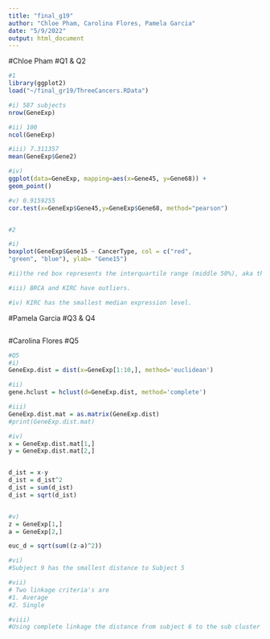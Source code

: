 ```yaml
---
title: "final_g19"
author: "Chloe Pham, Carolina Flores, Pamela Garcia"
date: "5/9/2022"
output: html_document
---
```

#Chloe Pham 
#Q1 & Q2
```r
#1
library(ggplot2)
load("~/final_gr19/ThreeCancers.RData")

#i) 587 subjects
nrow(GeneExp)

#ii) 100
ncol(GeneExp)

#iii) 7.311357
mean(GeneExp$Gene2)

#iv) 
ggplot(data=GeneExp, mapping=aes(x=Gene45, y=Gene68)) +
geom_point()

#v) 0.9159255
cor.test(x=GeneExp$Gene45,y=GeneExp$Gene68, method="pearson")


#2

#i)
boxplot(GeneExp$Gene15 ~ CancerType, col = c("red",
"green", "blue"), ylab= "Gene15")

#ii)the red box represents the interquartile range (middle 50%), aka the patients with BRCA and have Gene15 expression levels of approximately 4 to 6.

#iii) BRCA and KIRC have outliers. 

#iv) KIRC has the smallest median expression level.
```

#Pamela Garcia 
#Q3 & Q4
```r

```

#Carolina Flores
#Q5
```r
#Q5
#i)
GeneExp.dist = dist(x=GeneExp[1:10,], method='euclidean')

#ii)
gene.hclust = hclust(d=GeneExp.dist, method='complete')

#iii)
GeneExp.dist.mat = as.matrix(GeneExp.dist)
#print(GeneExp.dist.mat)

#iv)
x = GeneExp.dist.mat[1,]
y = GeneExp.dist.mat[2,]


d_ist = x-y
d_ist = d_ist^2
d_ist = sum(d_ist)
d_ist = sqrt(d_ist)


#v)
z = GeneExp[1,]
a = GeneExp[2,]

euc_d = sqrt(sum((z-a)^2))

#vi)
#Subject 9 has the smallest distance to Subject 5 

#vii)
# Two linkage criteria's are 
#1. Average 
#2. Single

#viii)
#Using complete linkage the distance from subject 6 to the sub cluster containing subject 1 and 10 is the maximum distance in the cluster being 17.99.
```

